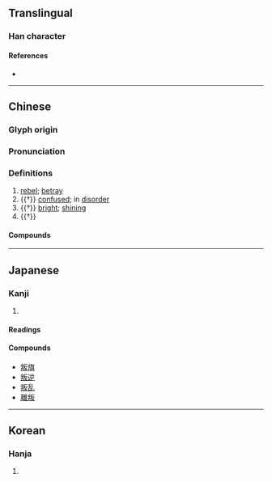{{character info/new}}
==Translingual==

===Han character===
{{Han char|rn=29|rad=又|as=07|sn=9|four=91547|canj=FQHE|ids=⿰半反}}

====References====
* {{Han ref|kx=0166.120|dkj=03166|dj=0378.060|hdz=10398.020|uh=53DB|ud=21467|bh=AB71|bd=43889}}

----

==Chinese==
{{zh-forms}}

===Glyph origin===
{{Han etym}}

===Pronunciation===
{{zh-pron
|m=pàn
|c=bun6
|h=pfs=
|md=
|mn=qz,xm:phoān/tw,xm,zz:poān
|w=
|mc=y
|oc=y
|cat=v,a
}}

===Definitions===
{{zh-hanzi}}

# [[rebel]]; [[betray]]
# {{†}} [[confused]]; in [[disorder]]
# {{†}} [[bright]]; [[shining]]
# {{†}} {{zh-alt-form|判|to [[divide]]}}

====Compounds====
{{zh-der|叛渙|叛亂罪|悖叛|叛離|叛軍|叛亂|反叛|叛徒|叛逆|叛變|叛國|反叛型|招亡納叛|眾叛親離|招降納叛|逆叛|離叛|親離眾叛|離經叛道|背叛}}

----

==Japanese==

===Kanji===
{{ja-kanji|grade=uc|rs=又07}}

# {{defn|lang=ja|sort=又07}}

====Readings====
{{ja-readings
|on=はん, ほん
|kun=そむ-く
}}

====Compounds====
* [[叛旗]]
* [[叛逆]]
* [[叛乱]]
* [[離叛]]

----

==Korean==

===Hanja===
{{ko-hanja|hangeul=반|rv=ban|mr=pan}}

# {{defn|lang=ko|sort=又07}}